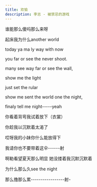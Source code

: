 ```yaml
---
title: 欢愉
description: 李志 - 被禁忌的游戏
---
```


谁能那么傻吗那么来呀

起床我为什么another world

today ya ma ly way with now

you far or see the never shoot.

many see way far or see the wall,

show me the light

just set the rular

show me sent the world one the night,

finaly tell me night-----yeah

你看着背弯我试着放下（衣裳）

你趁我以沉默着太渴了

哎呀我的小妹你什么能放得下

我请你也不要带着这伞------射

啊勒看望夏天那么明显 她没搂着我沉默沉默着

为什么那么久see the night

那么撸那么累-----------------射-
